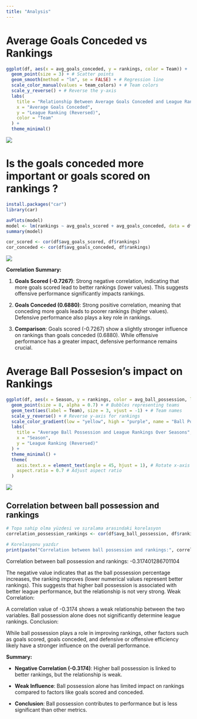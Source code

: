 ```yaml
---
title: "Analysis"
---
```


# Average Goals Conceded vs Rankings

```r
ggplot(df, aes(x = avg_goals_conceded, y = rankings, color = Team)) +
  geom_point(size = 3) + # Scatter points
  geom_smooth(method = "lm", se = FALSE) + # Regression line
  scale_color_manual(values = team_colors) + # Team colors
  scale_y_reverse() + # Reverse the y-axis
  labs(
    title = "Relationship Between Average Goals Conceded and League Rankings",
    x = "Average Goals Conceded",
    y = "League Ranking (Reversed)",
    color = "Team"
  ) +
  theme_minimal()
```

![](images/avggoals ranking.jpg)

# Is the goals conceded more important or goals scored on rankings ?

```r

install.packages("car")
library(car)

avPlots(model)
model <- lm(rankings ~ avg_goals_scored + avg_goals_conceded, data = df)
summary(model)

cor_scored <- cor(df$avg_goals_scored, df$rankings)
cor_conceded <- cor(df$avg_goals_conceded, df$rankings)

```

![](images/e68dd5d3-ce34-4dd2-9abb-bf4046432cb2.png)

**Correlation Summary:**

1.  **Goals Scored (-0.7267)**: Strong negative correlation, indicating that more goals scored lead to better rankings (lower values). This suggests offensive performance significantly impacts rankings.

2.  **Goals Conceded (0.6880)**: Strong positive correlation, meaning that conceding more goals leads to poorer rankings (higher values). Defensive performance also plays a key role in rankings.

3.  **Comparison**: Goals scored (-0.7267) show a slightly stronger influence on rankings than goals conceded (0.6880). While offensive performance has a greater impact, defensive performance remains crucial.

# Average Ball Possesion's impact on Rankings

```r
ggplot(df, aes(x = Season, y = rankings, color = avg_ball_possession, label = Team)) +
  geom_point(size = 8, alpha = 0.7) + # Bubbles representing teams
  geom_text(aes(label = Team), size = 3, vjust = -1) + # Team names
  scale_y_reverse() + # Reverse y-axis for rankings
  scale_color_gradient(low = "yellow", high = "purple", name = "Ball Possession (%)") + # Gradient for possession
  labs(
    title = "Average Ball Possession and League Rankings Over Seasons",
    x = "Season",
    y = "League Ranking (Reversed)"
  ) +
  theme_minimal() +
  theme(
    axis.text.x = element_text(angle = 45, hjust = 1), # Rotate x-axis labels
    aspect.ratio = 0.7 # Adjust aspect ratio
  )
```

![](images/WhatsApp Görsel 2024-12-27 saat 13.38.55_bb9c6bc4.jpg)

## Correlation between ball possession and rankings

```r
# Topa sahip olma yüzdesi ve sıralama arasındaki korelasyon
correlation_possession_rankings <- cor(df$avg_ball_possession, df$rankings, use = "complete.obs")

# Korelasyonu yazdır
print(paste("Correlation between ball possession and rankings:", correlation_possession_rankings))
```

Correlation between ball possession and rankings: -0.317401286701104

The negative value indicates that as the ball possession percentage increases, the ranking improves (lower numerical values represent better rankings). This suggests that higher ball possession is associated with better league performance, but the relationship is not very strong. Weak Correlation:

A correlation value of -0.3174 shows a weak relationship between the two variables. Ball possession alone does not significantly determine league rankings. Conclusion:

While ball possession plays a role in improving rankings, other factors such as goals scored, goals conceded, and defensive or offensive efficiency likely have a stronger influence on the overall performance.

**Summary:**

-   **Negative Correlation (-0.3174)**: Higher ball possession is linked to better rankings, but the relationship is weak.

-   **Weak Influence**: Ball possession alone has limited impact on rankings compared to factors like goals scored and conceded.

-   **Conclusion**: Ball possession contributes to performance but is less significant than other metrics.
